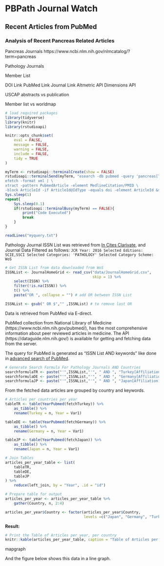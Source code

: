 # PBPath Journal Watch 

## Recent Articles from PubMed


### Analysis of Recent Pancreas Related Articles

Pancreas Journals
https://www.ncbi.nlm.nih.gov/nlmcatalog/?term=pancreas

Pathology Journals

Member List

DOI Link
PubMed Link
Journal Link
Altmetric API
Dimensions API


USCAP abstracts vs publication

Member list vs worldmap




```r
# load required packages
library(tidyverse)
library(knitr)
library(rstudioapi)
```

    
```r
knitr::opts_chunk$set(
	eval = FALSE,
	message = FALSE,
	warning = FALSE,
	include = FALSE,
	tidy = TRUE
)
```



```r
myTerm <- rstudioapi::terminalCreate(show = FALSE)
rstudioapi::terminalSend(myTerm, "esearch -db pubmed -query 'pancreas[Title/Abstract]) AND pathology' -datetype EDAT -min 2018/05/01 -max 3000 | \
efetch -format xml | \
xtract -pattern PubmedArticle -element MedlineCitation/PMID \
-block ArticleId -if ArticleId@IdType -equals doi -element ArticleId &> myquery.txt")
Sys.sleep(1)
repeat{
    Sys.sleep(0.1)
    if(rstudioapi::terminalBusy(myTerm) == FALSE){
        print("Code Executed")
        break
    }
}
```


```r
readLines("myquery.txt")
```



Pathology Journal ISSN List was retrieved from [In Cites Clarivate](https://jcr.incites.thomsonreuters.com/), and Journal Data Filtered as follows: `JCR Year: 2016 Selected Editions: SCIE,SSCI Selected Categories: 'PATHOLOGY' Selected Category Scheme: WoS`

```r
# Get ISSN List from data downloaded from WoS
ISSNList <- JournalHomeGrid <- read_csv("data/JournalHomeGrid.csv",
                                        skip = 1) %>%
    select(ISSN) %>%
    filter(!is.na(ISSN)) %>%
    t() %>%
    paste("OR ", collapse = "") # add OR between ISSN List

ISSNList <- gsub(" OR $","" ,ISSNList) # to remove last OR
```

Data is retrieved from PubMed via E-direct.

PubMed collection from National Library of Medicine (https://www.ncbi.nlm.nih.gov/pubmed/), has the most comprehensive information about peer reviewed articles in medicine.
The API (https://dataguide.nlm.nih.gov/) is available for getting and fetching data from the server.

The query for PubMed is generated as "ISSN List AND keywords" like done in [advanced search of PubMed](https://www.ncbi.nlm.nih.gov/pubmed/advanced).


```r
# Generate Search Formula For Pathology Journals AND Countries
searchformulaTR <- paste("'",ISSNList,"'", " AND ", "Turkey[Affiliation]")
searchformulaDE <- paste("'",ISSNList,"'", " AND ", "Germany[Affiliation]")
searchformulaJP <- paste("'",ISSNList,"'", " AND ", "Japan[Affiliation]")
```



From the fetched data articles are grouped by country and keywords.

```r
# Articles per countries per year
tableTR <- table(YearPubmed(fetchTurkey)) %>%
    as_tibble() %>%
    rename(Turkey = n, Year = Var1)

tableDE <- table(YearPubmed(fetchGermany)) %>%
    as_tibble() %>%
    rename(Germany = n, Year = Var1)

tableJP <- table(YearPubmed(fetchJapan)) %>%
    as_tibble() %>%
    rename(Japan = n, Year = Var1)

# Join Tables
articles_per_year_table <- list(
    tableTR,
    tableDE,
    tableJP
) %>%
    reduce(left_join, by = "Year", .id = "id")

```


```r
# Prepare table for output
articles_per_year <- articles_per_year_table %>%
    gather(Country, n, 2:4)

articles_per_year$Country <- factor(articles_per_year$Country,
                                    levels =c("Japan", "Germany", "Turkey"))
```


**Result:**


```r
# Print the Table of Articles per year, per country
knitr::kable(articles_per_year_table, caption = "Table of Articles per year, per country")
```

mapgraph


And the figure below shows this data in a line graph.

